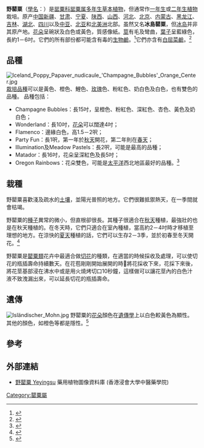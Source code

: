 {{Speciesbox
| image = Papaver nudicaule dsc00913.jpg
| genus = Papaver sect. Meconella
| species = nudicaule
| authority = [[L.|L.]], 1753
| synonym =
* ''Papaver croceum''
* ''P. amurense''
* ''P. miyabeanum''
* ''P. macounii''
}}

'''野罌粟'''（[[學名|學名]]：''{{lang|la|Papaver nudicaule}}''）是[[罂粟科|罂粟科]][[罂粟属|罂粟属]][[多年生草本植物|多年生草本植物]]，但通常作[[一年生植物|一年生]]或[[二年生植物|二年生植物]]栽培。原产[[中国|中国]][[新疆|新疆]]、[[甘肃|甘肃]]、[[宁夏|宁夏]]、[[陕西|陕西]]、[[山西|山西]]、[[河北|河北]]、[[北京|北京]]、[[内蒙古|内蒙古]]、[[黑龙江|黑龙江]]、[[吉林|吉林]]、[[湖北|湖北]]、[[四川|四川]]以及[[中亚|中亚]]、[[北亚|北亚]]和[[北美洲|北美洲]]北部。虽然又名'''冰島罌粟'''，但[[冰岛|冰岛]]并非其原产地。[[花朵|花朵]]呈碗狀及白色或黃色，質感像紙。[[莖|莖]]有毛及彎曲，[[葉子|葉子]]呈藍綠色，長約1－6吋。它們的所有部份都可能含有毒的[[生物鹼|生物鹼]]。<ref>{{Cite book en|author=Kingsbury, J. M.|year=1964|title=Poisonous plants of the United States and Canada|url=https://archive.org/details/poisonousplantso00king|publisher=Prentice-Hall Inc.|location=Englewood Cliffs, N.J., USA|pages=pp. 626}}</ref>它們亦含有[[白屈菜鹼|白屈菜鹼]]。<ref>{{Cite journal|author=张沿军;潘海峰;陈四平;孟艳彬;康少文|title=野罂粟蒴果中微量生物碱的研究|journal=中国中药杂志|year=1997|volume=22|issue=9|pages=550}}</ref>

==品種==
[[File:Iceland_Poppy_Papaver_nudicaule_'Champagne_Bubbles'_Orange_Center.jpg|thumb]]
[[栽培品種|栽培品種]]可以是黃色、橙色、鯉色、[[玫瑰|玫瑰]]色、粉紅色、奶白色及白色，也有雙色的品種。 品種包括：
* Champagne Bubbles：長15吋，呈橙色、粉紅色、深紅色、杏色、黃色及奶白色；
* Wonderland：長10吋，[[花朵|花朵]]可以闊達4吋；
* Flamenco：邊緣白色，高1.5－2呎；
* Party Fun：長1呎，第一年於[[秋天|秋天]]開花，第二年則在[[春天|春天]]；
* Illumination及Meadow Pastels：長2呎，可能是最高的品種；
* Matador：長16吋，花朵呈深紅色及長5吋；
* Oregon Rainbows：花朵雙色，可能是[[太平洋|太平洋]]西北地區最好的品種。<ref>{{Cite book en|author=Sunset Publishing|year=2001|title=Sunset Western Garden Book|edition=ed. 7|publisher=Sunset Books Incorporated|id=ISBN 0-37603-874-8}}</ref>

==栽種==
野罌粟喜歡淺及疏水的[[土壤|土壤]]，並陽光普照的地方。它們很難抵禦熱天，在一季間就會枯竭。

野罌粟的[[種子|種子]]異常的微小，但直根卻很長。其種子很適合在[[秋天|秋天]]種植，最強壯的也是在秋天種植的。在冬天時，它們只適合在室內種植，當高約2－4吋時才移植至理想的地方。在涼快的[[夏天|夏天]]種植的話，它們可以生存2－3季，並於初春至冬天開花。<ref>{{Cite book en|author=Armitage, Allan M.|year=2001|title=Armitage's Manual of Annuals, Biennials, and Half-Hardy Perennials|publisher=Timber Press|id=ISBN 0-88192-505-5}}</ref>

野罌粟是[[罌粟屬|罌粟類]]花卉中最適合做[[切花|切花]]的種類，在適當的時候採收及處理，可以使切花的瓶插壽命持續數天。在花苞剛剛開始展開的時𠉀將花採收下來，花採下來後，將花莖基部浸在沸水中或是用火燒烤切口10秒鐘，這樣做可以讓花莖內的白色汁液不致洩漏出來，可以延長切花的瓶插壽命。

==遺傳==
[[Image:Isländischer_Mohn.jpg|thumb]]
野罌粟的[[花朵|花朵]]顏色在[[遺傳學|遺傳學]]上以白色較黃色為顯性。其他的顏色，如橙色等都是隱性。<ref>{{Cite journal en|author=Fabergé, A.C.|year=1942|title=Genetics of the scapiflora section of ''Papaver'' 1. The Garden Iceland Poppy|journal=Journal of Genetics|volume=44|pages=169-93}}</ref>

==參考==
{{commons|Papaver nudicaule}}
{{Reflist}}

==外部連結==		
* [http://libproject.hkbu.edu.hk/was40/detail?lang=ch&channelid=1288&searchword=herb_id=D00873 野罌粟 Yeyingsu] {{Wayback|url=http://libproject.hkbu.edu.hk/was40/detail?lang=ch&channelid=1288&searchword=herb_id=D00873 |date=20160304100859 }} 藥用植物圖像資料庫 (香港浸會大學中醫藥學院) {{zh-hant}}{{en}}
{{Taxonbar|from=Q148824}}

[[Category:罌粟屬|Category:罌粟屬]]